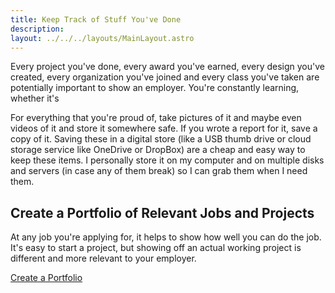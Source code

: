 ```yaml
---
title: Keep Track of Stuff You've Done
description: 
layout: ../../../layouts/MainLayout.astro
---
```


Every project you've done, every award you've earned, every design you've created, every organization you've joined and every class you've taken are potentially important to show an employer. You're constantly learning, whether it's 

For everything that you're proud of, take pictures of it and maybe even videos of it and store it somewhere safe. If you wrote a report for it, save a copy of it. Saving these in a digital store (like a USB thumb drive or cloud storage service like OneDrive or DropBox) are a cheap and easy way to keep these items. I personally store it on my computer and on multiple disks and servers (in case any of them break) so I can grab them when I need them.

## Create a Portfolio of Relevant Jobs and Projects
At any job you're applying for, it helps to show how well you can do the job. It's easy to start a project, but showing off an actual working project is different and more relevant to your employer. 

[Create a Portfolio](./common-ideas/portfolio)

